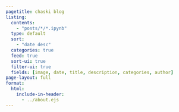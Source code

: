 ```yaml
---
pagetitle: chaski blog
listing:
  contents: 
    - "posts/*/*.ipynb"
  type: default
  sort:
    - "date desc"
  categories: true
  feed: true
  sort-ui: true
  filter-ui: true
  fields: [image, date, title, description, categories, author]
page-layout: full
format:
  html:
    include-in-header: 
      - ../about.ejs
---
```

